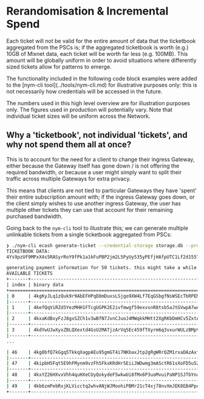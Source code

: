 
# Rerandomisation & Incremental Spend

Each ticket will not be valid for the entire amount of data that the ticketbook aggregated from the PSCs is; if the aggregated ticketbook is worth (e.g.) 10GB of Mixnet data, each ticket will be worth far less (e.g. 100MB). This amount will be globally uniform in order to avoid situations where differently sized tickets allow for patterns to emerge.

<Callout type="info" emoji="ℹ️">
  The functionality included in the following code block examples were added to the [nym-cli tool](../tools/nym-cli.md) for illustrative purposes only: this is not necessarily how credentials will be accessed in the future.

  The numbers used in this high level overview are for illustration purposes only. The figures used in production will potentially vary. Note that individual ticket sizes will be uniform across the Network.
</Callout>

## Why a 'ticketbook', not individual 'tickets', and why not spend them all at once?
This is to account for the need for a client to change their ingress Gateway, either because the Gateway itself has gone down / is not offering the required bandwidth, or because a user might simply want to split their traffic across multiple Gateways for extra privacy.

This means that clients are not tied to particular Gateways they have 'spent' their entire subscription amount with; if the ingress Gateway goes down, or the client simply wishes to use another ingress Gateway, the user has multiple other tickets they can use that account for their remaining purchased bandwidth.

Going back to the `nym-cli` tool to illustrate this; we can generate multiple unlinkable tickets from a single ticketbook aggregated from PSCs:

```sh
❯ ./nym-cli ecash generate-ticket --credential-storage storage.db --provider 6qidVK21zpHD298jdDa1RRpbRozP29ENVyqcSbm6hQrG --full
TICKETBOOK DATA:
4Ys9pzUf9MPxX4s5RASyrRoY9fPk1a1kFuPBP2jm2L5PyUy535yPEfjHAfpUTC1Lf2d155TmjukvcDycQYfBSDfhEUJM4J3qPNfG3B5aQEEkefESZp3CM5AEnAu1AEyhpepbYw6BuXokiNcmaYtq3yJQbA4KicKP8FowoRzKHmXpJoUqY8wYQughGfdtXgr3rVaZmK21X51P1NL2UW1aCE512WWfy6P1LJHByWywT3qVw28Z83

generating payment information for 50 tickets. this might take a while!...
AVAILABLE TICKETS
+-------+---------------------------------------------------------------------------------------------------------------------------------------------------------------+--------------------+
| index | binary data                                                                                                                                                   | spend status       |
+============================================================================================================================================================================================+
| 0     | 4kgKyJLq1zQuk9r9AbEFHPqD8mDuxsLSjgo9XW4Lf7EqGSbgfNsWSEcTbRPEMFLzpstbX5azsA3opFh851h4g5qCG2qE3Luwqua4GG2ebJhk91rvEc5JPctbVQxL62fkfQ6svdcNp…1057bytes remaining | NOT SPENT |
|-------+---------------------------------------------------------------------------------------------------------------------------------------------------------------+--------------------|
| 1     | 4kefQqViRZd5YezMHH1FTcgUGPK2E2ivfmwgf59exvsnR8tsb5aJtGVwpA7wAJT6icPeo8jtDwDZ3WMPJxL3VRLiakAQr79zh7ixM89gowg3ChHEy6ewmHcT7T6RFkZFsMCMj1CNd…1057bytes remaining | NOT SPENT |
|-------+---------------------------------------------------------------------------------------------------------------------------------------------------------------+--------------------|
| 2     | 4kxaKdBxyFzJ8gxSZCh1v3wBfN7JvnCJuoJ4MWqkkMHtt2XgRKbDmHCv5ZxtA57Qk8LC3NDMBmqjADvY34mAPdT3tLBL4uxse9ASa227Ji96dwgxvfbpvLXSSr5o4vuPRV9K7UfpJ…1057bytes remaining | NOT SPENT |
|-------+---------------------------------------------------------------------------------------------------------------------------------------------------------------+--------------------|
| 3     | 4kdYwUJwXyxZBLQXextd4GsU2MATjzArVq5Ec459fTXyrm6q3vxurWULzBMpV5UjcmjJtnw1zFqt7f8Ydu5gyxwAVXP3Nwpn83ouguv2n4YrUewZCvFAqQYXgahhhaQGp6RxK2Arh…1057bytes remaining | NOT SPENT |
|-------+---------------------------------------------------------------------------------------------------------------------------------------------------------------+--------------------|
...

| 46    | 4kg8bfQ7kGgq5TkkqXagpAEu95gmGT4i7NKbaxJtp2gRgWRrQZM1rxaDAzAxfghoM6PFNbYgKsnLD4MF8HtXW3p92CnPBjswzJ1EbtsMGpgDER3CYFt2ivAhMAVXFziF5UjVJXhpa…1057bytes remaining | NOT SPENT |
|-------+---------------------------------------------------------------------------------------------------------------------------------------------------------------+--------------------|
| 47    | 4kipbH5Fqt5E9hFMynm9vzFh5FkxKRdHrSEiiJWDwmg3mASctR61sXoFD5u5ZMBwGdvz9sWsRfrpR4MX2NNfRhC85aUxqtkAv3hXZiCLtE1pUC54Cq7YXHyv2XTNKpvuFZs2GmwYg…1057bytes remaining | NOT SPENT |
|-------+---------------------------------------------------------------------------------------------------------------------------------------------------------------+--------------------|
| 48    | 4kxYZ26HXvxVhh4quHXeCUyQokydeF5wkwUi8fMx6P3uoMvuiPaNP1SJTbYnaQEFFtF6U4dGop6QckUYvbtwQFoGJTJesHFHTDtHbshj5Dg8DwbyaHuAR86zGwYMUPved4XKUTMLa…1057bytes remaining | NOT SPENT |
|-------+---------------------------------------------------------------------------------------------------------------------------------------------------------------+--------------------|
| 49    | 4kb6zmPebRxjKLVicctq2whvANjWJMoohiPBMr21cT4xj78nvXmJEK8EB4PpqQVFo6ddU9uzuer5ggQZNZgETX2VXBzymBYNzXBuXjLJi1WRdAiASqWz5Hv5im1TJh4XBE4mxKo8Q…1057bytes remaining | NOT SPENT |
+-------+---------------------------------------------------------------------------------------------------------------------------------------------------------------+--------------------+
```
